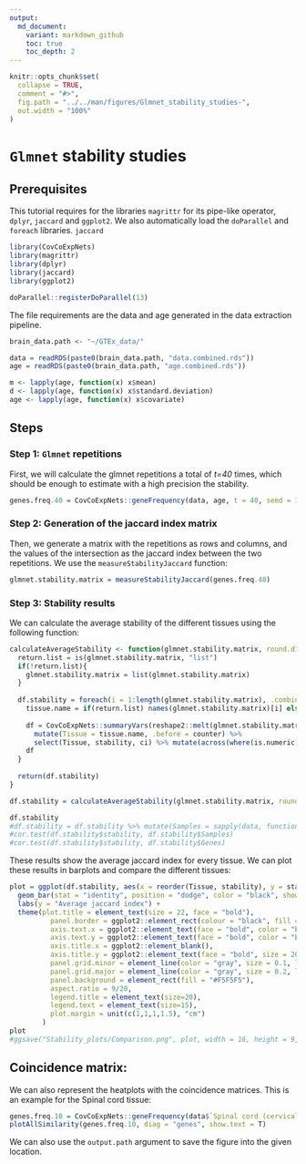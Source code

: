 ```yaml
---
output:
  md_document:
    variant: markdown_github
    toc: true
    toc_depth: 2
---
```


```r
knitr::opts_chunk$set(
  collapse = TRUE,
  comment = "#>",
  fig.path = "../../man/figures/Glmnet_stability_studies-",
  out.width = "100%"
)
```

# `Glmnet` stability studies

## Prerequisites

This tutorial requires for the libraries `magrittr` for its pipe-like operator, `dplyr`, `jaccard` and `ggplot2`. We also automatically load the `doParallel` and `foreach` libraries.
`jaccard`

```r
library(CovCoExpNets)
library(magrittr)
library(dplyr)
library(jaccard)
library(ggplot2)

doParallel::registerDoParallel(13)
```

The file requirements are the data and age generated in the data extraction pipeline.

```r
brain_data.path <- "~/GTEx_data/"

data = readRDS(paste0(brain_data.path, "data.combined.rds"))
age = readRDS(paste0(brain_data.path, "age.combined.rds"))

m <- lapply(age, function(x) x$mean)
d <- lapply(age, function(x) x$standard.deviation)
age <- lapply(age, function(x) x$covariate)
```

## Steps

### Step 1: `Glmnet` repetitions

First, we will calculate the glmnet repetitions a total of *t=40* times, which should be enough to estimate with a high precision the stability.

```r
genes.freq.40 = CovCoExpNets::geneFrequency(data, age, t = 40, seed = 1796)
```

### Step 2: Generation of the jaccard index matrix

Then, we generate a matrix with the repetitions as rows and columns, and the values of the intersection as the jaccard index between the two repetitions. We use the `measureStabilityJaccard` function:

```r
glmnet.stability.matrix = measureStabilityJaccard(genes.freq.40)
```

### Step 3: Stability results

We can calculate the average stability of the different tissues using the following function:

```r
calculateAverageStability <- function(glmnet.stability.matrix, round.digits = 3){
  return.list = is(glmnet.stability.matrix, "list")
  if(!return.list){
    glmnet.stability.matrix = list(glmnet.stability.matrix)
  }
  
  df.stability = foreach(i = 1:length(glmnet.stability.matrix), .combine = "rbind") %do%{
    tissue.name = if(return.list) names(glmnet.stability.matrix)[i] else "Condition"
    
    df = CovCoExpNets::summaryVars(reshape2::melt(glmnet.stability.matrix[[i]], value.name = "stability"), variable = "stability", na.rm = T) %>%
      mutate(Tissue = tissue.name, .before = counter) %>% 
      select(Tissue, stability, ci) %>% mutate(across(where(is.numeric), round, round.digits))
    df
  }
  
  return(df.stability)
}

df.stability = calculateAverageStability(glmnet.stability.matrix, round.digits = 3)

df.stability
#df.stability = df.stability %>% mutate(Samples = sapply(data, function(x) dim(x)[2]), Genes = sapply(data, function(x) dim(x)[1]))
#cor.test(df.stability$stability, df.stability$Samples)
#cor.test(df.stability$stability, df.stability$Genes)
```

These results show the average jaccard index for every tissue. We can plot these results in barplots and compare the different tissues:

```r
plot = ggplot(df.stability, aes(x = reorder(Tissue, stability), y = stability)) +
  geom_bar(stat = "identity", position = "dodge", color = "black", show.legend = T, fill = "steelblue") +
  labs(y = "Average jaccard index") + 
  theme(plot.title = element_text(size = 22, face = "bold"),
          panel.border = ggplot2::element_rect(colour = "black", fill = NA, size = 1),
          axis.text.x = ggplot2::element_text(face = "bold", color = "black", angle = 30, size = 15, hjust = 1),
          axis.text.y = ggplot2::element_text(face = "bold", color = "black", size = 15),
          axis.title.x = ggplot2::element_blank(),
          axis.title.y = ggplot2::element_text(face = "bold", size = 20, margin=margin(0,15,0,0)),
          panel.grid.minor = element_line(color = "gray", size = 0.1, linetype = 2),
          panel.grid.major = element_line(color = "gray", size = 0.2, linetype = 2),
          panel.background = element_rect(fill = "#F5F5F5"),
          aspect.ratio = 9/20,
          legend.title = element_text(size=20),
          legend.text = element_text(size=15),
          plot.margin = unit(c(1,1,1,1.5), "cm")
        )
plot
#ggsave("Stability_plots/Comparison.png", plot, width = 16, height = 9, dpi = 300, units = "in")
```


## Coincidence matrix:

We can also represent the heatplots with the coincidence matrices. This is an example for the Spinal cord tissue:

```r
genes.freq.10 = CovCoExpNets::geneFrequency(data$`Spinal cord (cervical c-1)`, age$`Spinal cord (cervical c-1)`, t = 10, seed = 1796)
plotAllSimilarity(genes.freq.10, diag = "genes", show.text = T)
```

We can also use the `output.path` argument to save the figure into the given location.
